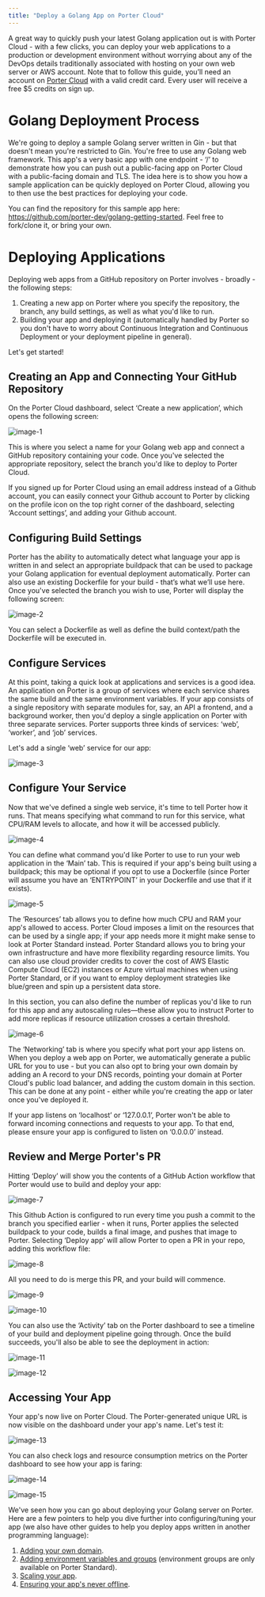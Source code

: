 ```yaml
---
title: "Deploy a Golang App on Porter Cloud"
---
```


A great way to quickly push your latest Golang application out is with Porter Cloud - with a few clicks, you can deploy your web applications to a production or development environment without worrying about any of the DevOps details traditionally associated with hosting on your own web server or AWS account. Note that to follow this guide, you’ll need an account on [Porter Cloud](https://porter.run/porter-cloud) with a valid credit card. Every user will receive a free $5 credits on sign up.

# Golang Deployment Process

We're going to deploy a sample Golang server written in Gin - but that doesn't mean you're restricted to Gin. You're free to use any Golang web framework. This app's a very basic app with one endpoint - ‘/’ to demonstrate how you can push out a public-facing app on Porter Cloud with a public-facing domain and TLS. The idea here is to show you how a sample application can be quickly deployed on Porter Cloud, allowing you to then use the best practices for deploying your code. 

You can find the repository for this sample app here: https://github.com/porter-dev/golang-getting-started. Feel free to fork/clone it, or bring your own.

# Deploying Applications

Deploying web apps from a GitHub repository on Porter involves - broadly - the following steps:

1. Creating a new app on Porter where you specify the repository, the branch, any build settings, as well as what you'd like to run.
2. Building your app and deploying it (automatically handled by Porter so you don't have to worry about Continuous Integration and Continuous Deployment or your deployment pipeline in general).

Let's get started!

## Creating an App and Connecting Your GitHub Repository

On the Porter Cloud dashboard, select ‘Create a new application’, which opens the following screen:

![image-1](/images//guides/porter-cloud-golang/golang-image1.png)

This is where you select a name for your Golang web app and connect a GitHub repository containing your code. Once you've selected the appropriate repository, select the branch you'd like to deploy to Porter Cloud. 

<Info>
If you signed up for Porter Cloud using an email address instead of a Github account, you can easily connect your Github account to Porter by clicking on the profile icon on the top right corner of the dashboard, selecting ‘Account settings’, and adding your Github account.
</Info>

## Configuring Build Settings

Porter has the ability to automatically detect what language your app is written in and select an appropriate buildpack that can be used to package your Golang application for eventual deployment automatically. Porter can also use an existing Dockerfile for your build - that’s what we’ll use here. Once you've selected the branch you wish to use, Porter will display the following screen:

![image-2](/images//guides/porter-cloud-golang/golang-image2.png)

You can select a Dockerfile as well as define the build context/path the Dockerfile will be executed in. 

## Configure Services

At this point, taking a quick look at applications and services is a good idea. An application on Porter is a group of services where each service shares the same build and the same environment variables. If your app consists of a single repository with separate modules for, say, an API a frontend, and a background worker, then you'd deploy a single application on Porter with three separate services. Porter supports three kinds of services: ‘web’, ‘worker’, and ‘job’ services. 

Let's add a single ‘web’ service for our app:

![image-3](/images//guides/porter-cloud-golang/golang-image3.png)

## Configure Your Service

Now that we've defined a single web service, it's time to tell Porter how it runs. That means specifying what command to run for this service, what CPU/RAM levels to allocate, and how it will be accessed publicly.

![image-4](/images//guides/porter-cloud-golang/golang-image4.png)

You can define what command you'd like Porter to use to run your web application in the ‘Main’ tab. This is required if your app's being built using a buildpack; this may be optional if you opt to use a Dockerfile (since Porter will assume you have an ‘ENTRYPOINT’ in your Dockerfile and use that if it exists).

![image-5](/images//guides/porter-cloud-golang/golang-image5.png)

The ‘Resources’ tab allows you to define how much CPU and RAM your app's allowed to access. Porter Cloud imposes a limit on the resources that can be used by a single app; if your app needs more it might make sense to look at Porter Standard instead. Porter Standard allows you to bring your own infrastructure and have more flexibility regarding resource limits. You can also use cloud provider credits to cover the cost of AWS Elastic Compute Cloud (EC2) instances or Azure virtual machines when using Porter Standard, or if you want to employ deployment strategies like blue/green and spin up a persistent data store.

In this section, you can also define the number of replicas you'd like to run for this app and any autoscaling rules—these allow you to instruct Porter to add more replicas if resource utilization crosses a certain threshold. 

![image-6](/images//guides/porter-cloud-golang/golang-image6.png)

The ‘Networking’ tab is where you specify what port your app listens on. When you deploy a web app on Porter, we automatically generate a public URL for you to use - but you can also opt to bring your own domain by adding an A record to your DNS records, pointing your domain at Porter Cloud's public load balancer, and adding the custom domain in this section. This can be done at any point - either while you're creating the app or later once you've deployed it. 

<Info>
If your app listens on ‘localhost’ or ‘127.0.0.1’, Porter won't be able to forward incoming connections and requests to your app. To that end, please ensure your app is configured to listen on ‘0.0.0.0’ instead.
</Info>

## Review and Merge Porter's PR

Hitting ‘Deploy’ will show you the contents of a GitHub Action workflow that Porter would use to build and deploy your app:

![image-7](/images//guides/porter-cloud-golang/golang-image7.png)

This Github Action is configured to run every time you push a commit to the branch you specified earlier - when it runs, Porter applies the selected buildpack to your code, builds a final image, and pushes that image to Porter. Selecting ‘Deploy app’ will allow Porter to open a PR in your repo, adding this workflow file:

![image-8](/images//guides/porter-cloud-golang/golang-image8.png)

All you need to do is merge this PR, and your build will commence.

![image-9](/images//guides/porter-cloud-golang/golang-image9.png)

![image-10](/images//guides/porter-cloud-golang/golang-image10.png)

You can also use the ‘Activity’ tab on the Porter dashboard to see a timeline of your build and deployment pipeline going through. Once the build succeeds, you'll also be able to see the deployment in action:

![image-11](/images//guides/porter-cloud-golang/golang-image11.png)

![image-12](/images//guides/porter-cloud-golang/golang-image12.png)

## Accessing Your App

Your app's now live on Porter Cloud. The Porter-generated unique URL is now visible on the dashboard under your app's name. Let's test it:

![image-13](/images//guides/porter-cloud-golang/golang-image13.png)

You can also check logs and resource consumption metrics on the Porter dashboard to see how your app is faring:

![image-14](/images//guides/porter-cloud-golang/golang-image14.png)

![image-15](/images//guides/porter-cloud-golang/golang-image15.png)

We've seen how you can go about deploying your Golang server on Porter. Here are a few pointers to help you dive further into configuring/tuning your app (we also have other guides to help you deploy apps written in another programming language):

1. [Adding your own domain](/configure/custom-domains).
2. [Adding environment variables and groups](/configure/environment-groups) (environment groups are only available on Porter Standard).
3. [Scaling your app](/configure/autoscaling). 
4. [Ensuring your app's never offline](/configure/health-checks). 
